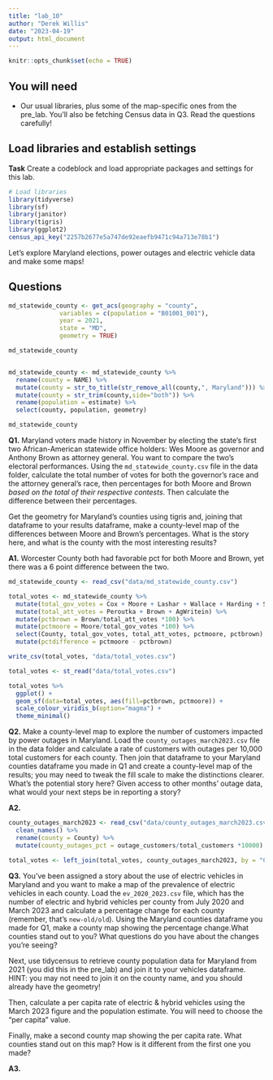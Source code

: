 ```yaml
---
title: "lab_10"
author: "Derek Willis"
date: "2023-04-19"
output: html_document
---
```


```r
knitr::opts_chunk$set(echo = TRUE)
```

## You will need

* Our usual libraries, plus some of the map-specific ones from the pre_lab. You'll also be fetching Census data in Q3. Read the questions carefully!

## Load libraries and establish settings

**Task** Create a codeblock and load appropriate packages and settings for this lab.

```r
# Load libraries
library(tidyverse)
library(sf)
library(janitor)
library(tigris)
library(ggplot2)
census_api_key("2257b2677e5a747de92eaefb9471c94a713e78b1")
```

Let's explore Maryland elections, power outages and electric vehicle data and make some maps! 

## Questions 

```r
md_statewide_county <- get_acs(geography = "county",
              variables = c(population = "B01001_001"),
              year = 2021,
              state = "MD",
              geometry = TRUE)

md_statewide_county


md_statewide_county <- md_statewide_county %>%
  rename(county = NAME) %>%
  mutate(county = str_to_title(str_remove_all(county,", Maryland"))) %>%
  mutate(county = str_trim(county,side="both")) %>%
  rename(population = estimate) %>%
  select(county, population, geometry)

md_statewide_county
```

**Q1.** Maryland voters made history in November by electing the state's first two African-American statewide office holders: Wes Moore as governor and Anthony Brown as attorney general. You want to compare the two's electoral performances. Using the `md_statewide_county.csv` file in the data folder, calculate the total number of votes for both the governor's race and the attorney general's race, then percentages for both Moore and Brown _based on the total of their respective contests_. Then calculate the difference between their percentages.

Get the geometry for Maryland's counties using tigris and, joining that dataframe to your results dataframe, make a county-level map of the differences between Moore and Brown's percentages. What is the story here, and what is the county with the most interesting results?

**A1.** Worcester County both had favorable pct for both Moore and Brown, yet there was a 6 point difference between the two. 

```r
md_statewide_county <- read_csv("data/md_statewide_county.csv") 

total_votes <- md_statewide_county %>% 
  mutate(total_gov_votes = Cox + Moore + Lashar + Wallace + Harding + Sefcik + GovWritein) %>%
  mutate(total_att_votes = Peroutka + Brown + AgWritein) %>% 
  mutate(pctbrown = Brown/total_att_votes *100) %>% 
  mutate(pctmoore = Moore/total_gov_votes *100) %>% 
  select(County, total_gov_votes, total_att_votes, pctmoore, pctbrown) %>% 
  mutate(pctdifference = pctmoore - pctbrown)

write_csv(total_votes, "data/total_votes.csv")

total_votes <- st_read("data/total_votes.csv")

total_votes %>% 
  ggplot() +
  geom_sf(data=total_votes, aes(fill=pctbrown, pctmoore)) +
  scale_colour_viridis_b(option="magma") +
  theme_minimal()
```

**Q2.** Make a county-level map to explore the number of customers impacted by power outages in Maryland. Load the `county_outages_march2023.csv` file in the data folder and calculate a rate of customers with outages per 10,000 total customers for each county. Then join that dataframe to your Maryland counties dataframe you made in Q1 and create a county-level map of the results; you may need to tweak the fill scale to make the distinctions clearer. What's the potential story here? Given access to other months' outage data, what would your next steps be in reporting a story?

**A2.** 

```r
county_outages_march2023 <- read_csv("data/county_outages_march2023.csv", col_names = FALSE) %>%
  clean_names() %>% 
  rename(county = County) %>% 
  mutate(county_outages_pct = outage_customers/total_customers *10000)

total_votes <- left_join(total_votes, county_outages_march2023, by = "County")
```

**Q3.** You've been assigned a story about the use of electric vehicles in Maryland and you want to make a map of the prevalence of electric vehicles in each county. Load the `ev_2020_2023.csv` file, which has the number of electric and hybrid vehicles per county from July 2020 and March 2023 and calculate a percentage change for each county (remember, that's `new-old/old`). Using the Maryland counties dataframe you made for Q1, make a county map showing the percentage change.What counties stand out to you? What questions do you have about the changes you're seeing?

Next, use tidycensus to retrieve county population data for Maryland from 2021 (you did this in the pre_lab) and join it to your vehicles dataframe. HINT: you may not need to join it on the county name, and you should already have the geometry!

Then, calculate a per capita rate of electric & hybrid vehicles using the March 2023 figure and the population estimate. You will need to choose the "per capita" value.

Finally, make a second county map showing the per capita rate. What counties stand out on this map? How is it different from the first one you made?

**A3.** 

```r
```

